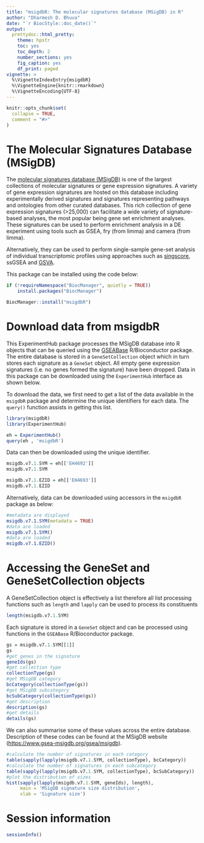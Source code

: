 ```yaml
---
title: "msigdbR: The molecular signatures database (MSigDB) in R"
author: "Dharmesh D. Bhuva"
date: "`r BiocStyle::doc_date()`"
output:
  prettydoc::html_pretty:
    theme: hpstr
    toc: yes
    toc_depth: 2
    number_sections: yes
    fig_caption: yes
    df_print: paged
vignette: >
  %\VignetteIndexEntry{msigdbR}
  %\VignetteEngine{knitr::rmarkdown}
  %\VignetteEncoding{UTF-8}
---
```


```r
knitr::opts_chunk$set(
  collapse = TRUE,
  comment = "#>"
)
```

# The Molecular Signatures Database (MSigDB)

The [molecular signatures database (MSigDB)](https://www.gsea-msigdb.org/gsea/msigdb) is one of the largest collections of molecular signatures or gene expression signatures. A variety of gene expression signatures are hosted on this database including experimentally derived signatures and signatures representing pathways and ontologies from other curated databases. This rich collection of gene expression signatures (>25,000) can facilitate a wide variety of signature-based analyses, the most popular being gene set enrichment analyses. These signatures can be used to perform enrichment analysis in a DE experiment using tools such as GSEA, fry (from limma) and camera (from limma).

Alternatively, they can be used to perform single-sample gene-set analysis of individual transcriptomic profiles using approaches such as [singscore](https://doi.org/doi:10.18129/B9.bioc.singscore), ssGSEA and [GSVA](https://doi.org/doi:10.18129/B9.bioc.GSVA).

This package can be installed using the code below:

```r
if (!requireNamespace("BiocManager", quietly = TRUE))
    install.packages("BiocManager")

BiocManager::install("msigdbR")
```


# Download data from msigdbR

This ExperimentHub package processes the MSigDB database into R objects that can be queried using the [GSEABase](https://doi.org/doi:10.18129/B9.bioc.GSEABase) R/Bioconductor package. The entire database is stored in a `GeneSetCollection` object which in turn stores each signature as a `GeneSet` object. All empty gene expression signatures (i.e. no genes formed the signature) have been dropped. Data in this package can be downloaded using the `ExperimentHub` interface as shown below.

To download the data, we first need to get a list of the data available in the `msigdbR` package and determine the unique identifiers for each data. The `query()` function assists in getting this list.

```r
library(msigdbR)
library(ExperimentHub)

eh = ExperimentHub()
query(eh , 'msigdbR')
```
Data can then be downloaded using the unique identifier.

```r
msigdb.v7.1.SYM = eh[['EH4692']]
msigdb.v7.1.SYM
```

```r
msigdb.v7.1.EZID = eh[['EH4693']]
msigdb.v7.1.EZID
```

Alternatively, data can be downloaded using accessors in the `msigdbR` package as below:

```r
#metadata are displayed
msigdb.v7.1.SYM(metadata = TRUE)
#data are loaded
msigdb.v7.1.SYM()
#data are loaded
msigdb.v7.1.EZID()
```

# Accessing the GeneSet and GeneSetCollection objects

A GeneSetCollection object is effectively a list therefore all list processing functions such as `length` and `lapply` can be used to process its constituents

```r
length(msigdb.v7.1.SYM)
```

Each signature is stored in a `GeneSet` object and can be processed using functions in the `GSEABase` R/Bioconductor package.

```r
gs = msigdb.v7.1.SYM[[1]]
gs
#get genes in the signature
geneIds(gs)
#get collection type
collectionType(gs)
#get MSigDB category
bcCategory(collectionType(gs))
#get MSigDB subcategory
bcSubCategory(collectionType(gs))
#get description
description(gs)
#get details
details(gs)
```

We can also summarise some of these values across the entire database. Description of these codes can be found at the MSigDB website (<https://www.gsea-msigdb.org/gsea/msigdb>).

```r
#calculate the number of signatures in each category
table(sapply(lapply(msigdb.v7.1.SYM, collectionType), bcCategory))
#calculate the number of signatures in each subcategory
table(sapply(lapply(msigdb.v7.1.SYM, collectionType), bcSubCategory))
#plot the distribution of sizes
hist(sapply(lapply(msigdb.v7.1.SYM, geneIds), length),
     main = 'MSigDB signature size distribution',
     xlab = 'Signature size')
```

# Session information

```r
sessionInfo()
```
